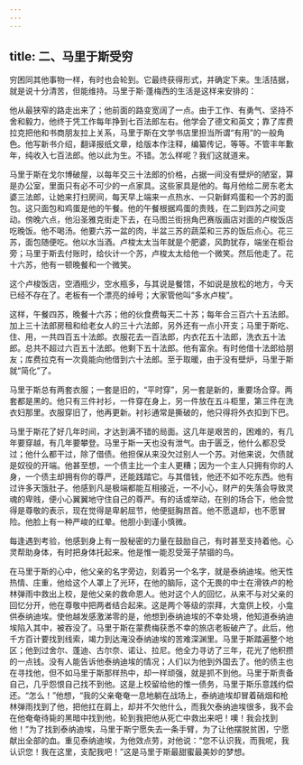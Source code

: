 ```yaml
---
---
---
```

title: 二、马里于斯受穷
---




穷困同其他事物一样，有时也会轮到。它最终获得形式，并确定下来。生活拮据，就是说十分清苦，但能维持。马里于斯·蓬梅西的生活是这样来安排的：

他从最狭窄的路走出来了；他前面的路变宽阔了一点。由于工作、有勇气、坚持不舍和毅力，他终于凭工作每年挣到七百法郎左右。他学会了德文和英文；靠了库费拉克把他和书商朋友拉上关系，马里于斯在文学书店里担当所谓“有用”的一般角色。他写新书介绍，翻译报纸文章，给版本作注释，编纂传记，等等。不管丰年歉年，纯收入七百法郎。他以此为生。不错。怎么样呢？我们这就道来。

马里于斯在戈尔博破屋，以每年交三十法郎的价格，占据一间没有壁炉的陋室，算是办公室，里面只有必不可少的一点家具。这些家具是他的。每月他给二房东老太婆三法郎，让她来打扫房间，每天早上端来一点热水、一只新鲜鸡蛋和一个苏的面包。这只面包和鸡蛋是他的午餐。他的午餐根据鸡蛋的贵贱，在二到四苏之间变动。傍晚六点，他沿圣雅克街走下去，在马图兰街拐角巴赛版画店对面的卢梭饭店吃晚饭。他不喝汤。他要六苏一盆的肉，半盆三苏的蔬菜和三苏的饭后点心。花三苏，面包随便吃。他以水当酒。卢梭太太当年就是个肥婆，风韵犹存，端坐在柜台旁；马里于斯去付账时，给伙计一个苏，卢梭太太给他一个微笑。然后他走了。花十六苏，他有一顿晚餐和一个微笑。

这个卢梭饭店，空酒瓶少，空水瓶多，与其说是餐馆，不如说是放松的地方，今天已经不存在了。老板有一个漂亮的绰号；大家管他叫“多水卢梭”。

这样，午餐四苏，晚餐十六苏；他的伙食费每天二十苏；每年合三百六十五法郎。加上三十法郎房租和给老女人的三十六法郎，另外还有一点小开支；马里于斯吃、住、用，一共四百五十法郎。衣服花去一百法郎，内衣花五十法郎，洗衣五十法郎。总共不超过六百五十法郎。他剩下五十法郎。他有富余。有时他借十法郎给朋友；库费拉克有一次竟能向他借到六十法郎。至于取暖，由于没有壁炉，马里于斯就“简化”了。

马里于斯总有两套衣服；一套是旧的，“平时穿”，另一套是新的，重要场合穿。两套都是黑的。他只有三件衬衫，一件穿在身上，另一件放在五斗柜里，第三件在洗衣妇那里。衣服穿旧了，他再更新。衬衫通常是撕破的，他只得将外衣扣到下巴。

马里于斯花了好几年时间，才达到满不错的局面。这几年是艰苦的，困难的，有几年要穿越，有几年要攀登。马里于斯一天也没有泄气。由于匮乏，他什么都忍受过；他什么都干过，除了借债。他担保从来没欠过别人一个苏。对他来说，欠债就是奴役的开端。他甚至想，一个债主比一个主人更糟；因为一个主人只拥有你的人身，一个债主却拥有你的尊严，还能践踏它。与其借钱，他还不如不吃东西。他有过许多天饿肚子。他感到凡是极端都能互相接近，一不小心，财产的失落会导致灵魂的卑贱，便小心翼翼地守住自己的尊严。有的话或举动，在别的场合下，他会觉得是尊敬的表示，现在觉得是卑躬屈节，他便挺胸昂首。他不愿退却，也不愿冒险。他脸上有一种严峻的红晕。他胆小到谨小慎微。

每逢遇到考验，他感到身上有一股秘密的力量在鼓励自己，有时甚至支持着他。心灵帮助身体，有时把身体托起来。他是惟一能忍受笼子禁锢的鸟。

在马里于斯的心中，他父亲的名字旁边，刻着另一个名字，就是泰纳迪埃。他天性热情、庄重，他给这个人罩上了光环，在他的脑际，这个无畏的中士在滑铁卢的枪林弹雨中救出上校，是他父亲的救命恩人。他对这个人的回忆，从来不与对父亲的回忆分开，他在尊敬中把两者结合起来。这是两个等级的崇拜，大龛供上校，小龛供泰纳迪埃。使他越发感激涕零的是，他想到泰纳迪埃的不幸处境，他知道泰纳迪埃陷入其中，被吞没了。马里于斯在蒙费梅获悉不幸的旅店老板破产了。此后，他千方百计要找到线索，竭力到达淹没泰纳迪埃的苦难深渊里。马里于斯踏遍整个地区；他到过舍尔、蓬迪、古尔奈、诺让、拉尼。他全力寻访了三年，花光了他积攒的一点钱。没有人能告诉他泰纳迪埃的情况；人们以为他到外国去了。他的债主也在寻找他，但不如马里于斯那样热中，却一样顽强，就是抓不到他。马里于斯责备自己，几乎怨恨自己找不到他。这是上校留给他的惟一债务，马里于斯乐意践约偿还。“怎么！”他想，“我的父亲奄奄一息地躺在战场上，泰纳迪埃却冒着硝烟和枪林弹雨找到了他，把他扛在肩上，却并不欠他什么，而我欠泰纳迪埃很多，我不会在他奄奄待毙的黑暗中找到他，轮到我把他从死亡中救出来吧！噢！我会找到他！”为了找到泰纳迪埃，马里于斯宁愿失去一条手臂，为了让他摆脱贫困，宁愿献出全部的血。重见泰纳迪埃，为他效点劳，对他说：“您不认识我，而我呢，我认识您！我在这里，支配我吧！”这是马里于斯最甜蜜最美妙的梦想。